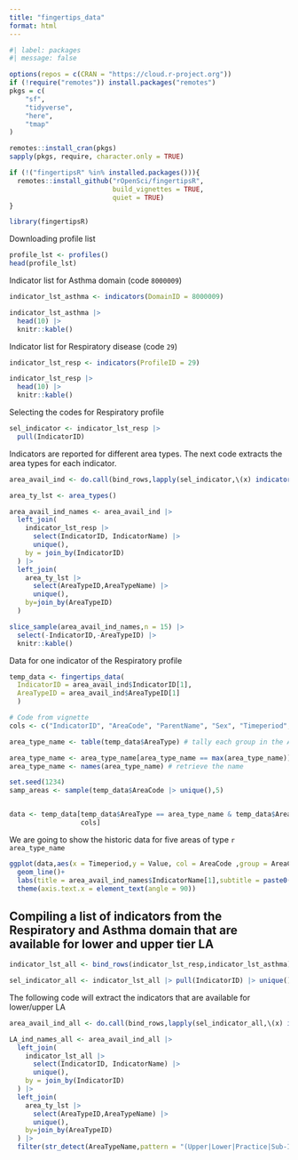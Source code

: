 ```yaml
---
title: "fingertips_data"
format: html
---
```


```r
#| label: packages
#| message: false

options(repos = c(CRAN = "https://cloud.r-project.org"))
if (!require("remotes")) install.packages("remotes")
pkgs = c(
    "sf",
    "tidyverse",
    "here",
    "tmap"
)

remotes::install_cran(pkgs)
sapply(pkgs, require, character.only = TRUE)

if (!("fingertipsR" %in% installed.packages())){
  remotes::install_github("rOpenSci/fingertipsR",
                          build_vignettes = TRUE,
                          quiet = TRUE)
}

library(fingertipsR)
```



Downloading profile list

```r
profile_lst <- profiles()
head(profile_lst)
```

Indicator list for Asthma domain (code `8000009`)

```r
indicator_lst_asthma <- indicators(DomainID = 8000009)

indicator_lst_asthma |>
  head(10) |> 
  knitr::kable()
```

Indicator list for Respiratory disease (code `29`)

```r
indicator_lst_resp <- indicators(ProfileID = 29)

indicator_lst_resp |> 
  head(10) |> 
  knitr::kable()
```

Selecting the codes for Respiratory profile

```r
sel_indicator <- indicator_lst_resp |>
  pull(IndicatorID) 
```

Indicators are reported for different area types. The next code extracts the area types for each indicator.

```r
area_avail_ind <- do.call(bind_rows,lapply(sel_indicator,\(x) indicator_areatypes(IndicatorID = x)))
```

```r
area_ty_lst <- area_types()
```

```r
area_avail_ind_names <- area_avail_ind |>
  left_join(
    indicator_lst_resp |>
      select(IndicatorID, IndicatorName) |>
      unique(),
    by = join_by(IndicatorID)
  ) |> 
  left_join(
    area_ty_lst |> 
      select(AreaTypeID,AreaTypeName) |> 
      unique(),
    by=join_by(AreaTypeID)
  )

slice_sample(area_avail_ind_names,n = 15) |>
  select(-IndicatorID,-AreaTypeID) |>
  knitr::kable()
```

Data for one indicator of the Respiratory profile

```r
temp_data <- fingertips_data(
  IndicatorID = area_avail_ind$IndicatorID[1],
  AreaTypeID = area_avail_ind$AreaTypeID[1]
  )

```

```r
# Code from vignette 
cols <- c("IndicatorID", "AreaCode", "ParentName", "Sex", "Timeperiod", "Value")

area_type_name <- table(temp_data$AreaType) # tally each group in the AreaType field

area_type_name <- area_type_name[area_type_name == max(area_type_name)] # pick the group with the highest frequency
area_type_name <- names(area_type_name) # retrieve the name

set.seed(1234)
samp_areas <- sample(temp_data$AreaCode |> unique(),5)


data <- temp_data[temp_data$AreaType == area_type_name & temp_data$AreaCode %in% samp_areas,
                  cols]
```


We are going to show the historic data for five areas of type `r area_type_name`

```r
ggplot(data,aes(x = Timeperiod,y = Value, col = AreaCode ,group = AreaCode))+
  geom_line()+
  labs(title = area_avail_ind_names$IndicatorName[1],subtitle = paste0("Showning a sample of ", area_type_name))+
  theme(axis.text.x = element_text(angle = 90))
```

## Compiling a list of indicators from the Respiratory and Asthma domain that are available for lower and upper tier LA

```r
indicator_lst_all <- bind_rows(indicator_lst_resp,indicator_lst_asthma)

sel_indicator_all <- indicator_lst_all |> pull(IndicatorID) |> unique()
```

The following code will extract the indicators that are available for lower/upper LA

```r
area_avail_ind_all <- do.call(bind_rows,lapply(sel_indicator_all,\(x) indicator_areatypes(IndicatorID = x)))

LA_ind_names_all <- area_avail_ind_all |>
  left_join(
    indicator_lst_all |>
      select(IndicatorID, IndicatorName) |>
      unique(),
    by = join_by(IndicatorID)
  ) |> 
  left_join(
    area_ty_lst |> 
      select(AreaTypeID,AreaTypeName) |> 
      unique(),
    by=join_by(AreaTypeID)
  ) |> 
  filter(str_detect(AreaTypeName,pattern = "(Upper|Lower|Practice|Sub-ICB)"))
```

